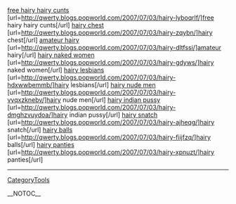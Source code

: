 <a href= http://qwerty.blogs.popworld.com/2007/07/03/hairy-lyboqrlf/ >free hairy hairy cunts</a>   [url=http://qwerty.blogs.popworld.com/2007/07/03/hairy-lyboqrlf/]free hairy hairy cunts[/url]   <a href= http://qwerty.blogs.popworld.com/2007/07/03/hairy-zqybn/ >hairy chest</a>   [url=http://qwerty.blogs.popworld.com/2007/07/03/hairy-zqybn/]hairy chest[/url]   <a href= http://qwerty.blogs.popworld.com/2007/07/03/hairy-dltfssi/ >amateur hairy</a>   [url=http://qwerty.blogs.popworld.com/2007/07/03/hairy-dltfssi/]amateur hairy[/url]   <a href= http://qwerty.blogs.popworld.com/2007/07/03/hairy-gdyws/ >hairy naked women</a>   [url=http://qwerty.blogs.popworld.com/2007/07/03/hairy-gdyws/]hairy naked women[/url]   <a href= http://qwerty.blogs.popworld.com/2007/07/03/hairy-hdxwwbemmb/ >hairy lesbians</a>   [url=http://qwerty.blogs.popworld.com/2007/07/03/hairy-hdxwwbemmb/]hairy lesbians[/url]   <a href= http://qwerty.blogs.popworld.com/2007/07/03/hairy-vyqxzknebv/ >hairy nude men</a>   [url=http://qwerty.blogs.popworld.com/2007/07/03/hairy-vyqxzknebv/]hairy nude men[/url]   <a href= http://qwerty.blogs.popworld.com/2007/07/03/hairy-dmghzvuydoa/ >hairy indian pussy</a>   [url=http://qwerty.blogs.popworld.com/2007/07/03/hairy-dmghzvuydoa/]hairy indian pussy[/url]   <a href= http://qwerty.blogs.popworld.com/2007/07/03/hairy-ajheqg/ >hairy snatch</a>   [url=http://qwerty.blogs.popworld.com/2007/07/03/hairy-ajheqg/]hairy snatch[/url]   <a href= http://qwerty.blogs.popworld.com/2007/07/03/hairy-fiijfzq/ >hairy balls</a>   [url=http://qwerty.blogs.popworld.com/2007/07/03/hairy-fiijfzq/]hairy balls[/url]   <a href= http://qwerty.blogs.popworld.com/2007/07/03/hairy-xpnuzt/ >hairy panties</a>   [url=http://qwerty.blogs.popworld.com/2007/07/03/hairy-xpnuzt/]hairy panties[/url]
----
[[CategoryTools]]

__NOTOC__